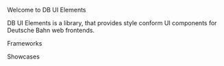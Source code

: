 
<Meta
  title="00-Intro/Welcome"
/>

<db-headline variant="1">Welcome to DB UI Elements</db-headline>

DB UI Elements is a library, that provides style conform UI components for Deutsche Bahn web frontends.

<db-cards>

[<db-card
 header="Getting Started"
 content="How to install and setup your environment and update db-ui-elements"
 illustration="home">
</db-card>](/story/00-intro-getting-started--page)

[<db-card
    header="GitHub Repository"
    content="Contribute to db-ui-elements or leave a comment"
    illustration="heart">
</db-card>](https://github.com/db-ui/elements)

</db-cards>

<db-headline>Frameworks</db-headline>

<db-cards>

[<db-card
 header="Angular"
 content="How to install db-ui-elements inside your Angular application"
 image="./assets/angular.svg">
</db-card>](/story/00-intro-frameworks-angular--page)

[<db-card
 header="Pure JavaScript"
 content="How to install db-ui-elements inside your JavaScript application"
 image="./assets/javascript.svg">
</db-card>](/story/00-intro-frameworks-javascript--page)

[<db-card
 header="React"
 content="How to install db-ui-elements inside your React application"
 image="./assets/react.svg">
</db-card>](/story/00-intro-frameworks-react--page)

[<db-card
 header="Vue"
 content="How to install db-ui-elements inside your Vue application"
 image="./assets/vue.svg">
</db-card>](/story/00-intro-frameworks-vue--page)

</db-cards>

<db-headline>Showcases</db-headline>

<db-cards>

[<db-card
 header="Angular NG Build"
 content="Angular app including db-ui-elements build with 'ng build'"
 image="./assets/angular-showcase.svg">
</db-card>](/story/00-intro-showcases--angular-ng-build)

[<db-card
 header="React CRA Build"
 content="React app including db-ui-elements build with 'react-scripts build'"
 image="./assets/react-showcase.svg">
</db-card>](/story/00-intro-showcases--react-cra-build)

[<db-card
 header="React + Tailwind"
 content="React app including db-ui-elements and tailwind build with 'react-scripts build'"
 image="./assets/react-wind-showcase.svg">
</db-card>](/story/00-intro-showcases--react-and-tailwind)

[<db-card
 header="Vue Vite Build"
 content="Vue app including db-ui-elements build with 'vite build'"
 image="./assets/vue-showcase.svg">
</db-card>](/story/00-intro-showcases--vue-vite-build)

</db-cards>
